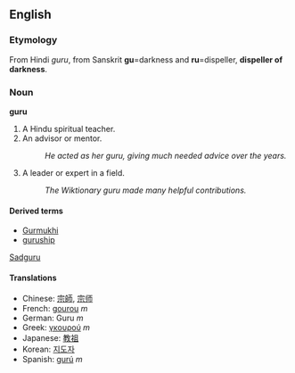 ==English==
===Etymology===
From Hindi ''guru'', from Sanskrit '''gu'''=darkness and '''ru'''=dispeller, '''dispeller of darkness'''.

===Noun===
'''guru''' 
#A Hindu spiritual teacher.
#An advisor or mentor.
#:''He acted as her guru, giving much needed advice over the years.''
#A leader or expert in a field.
#:''The Wiktionary guru made many helpful contributions.''
====Derived terms====
*[[Gurmukhi]]<!-- script of the punjabi language -->
*[[guruship]]
[[Sadguru]]

====Translations====
*Chinese: [[宗師]], [[宗师]]
*French: [[gourou]] ''m''
*German: Guru ''m''
*Greek:  [[γκουρού]] ''m''
*Japanese: [[教祖]]
*Korean: [[지도자]]
*Spanish: [[gurú]] ''m''